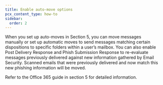 ```yaml
---
title: Enable auto-move options
pcx_content_type: how-to
sidebar:
  order: 2
---
```


When you set up auto-moves in Section 5,  you can move messages manually or set up automatic moves to send messages matching certain dispositions to specific folders within a user’s mailbox. You can also enable Post Delivery Response and Phish Submission Response to re-evaluate messages previously delivered against new information gathered by Email Security. Scanned emails that were previously delivered and now match this new phishing information will be moved.

Refer to the Office 365 guide in section 5 for detailed information. 
